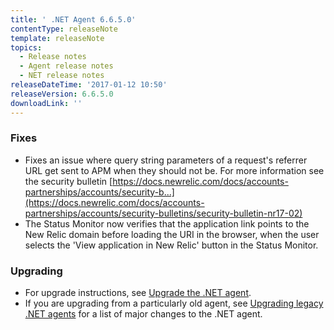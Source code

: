 ```yaml
---
title: ' .NET Agent 6.6.5.0'
contentType: releaseNote
template: releaseNote
topics:
  - Release notes
  - Agent release notes
  - NET release notes
releaseDateTime: '2017-01-12 10:50'
releaseVersion: 6.6.5.0
downloadLink: ''
---
```


### Fixes

* Fixes an issue where query string parameters of a request's referrer URL get sent to APM when they should not be. For more information see the security bulletin [https://docs.newrelic.com/docs/accounts-partnerships/accounts/security-b...](https://docs.newrelic.com/docs/accounts-partnerships/accounts/security-bulletins/security-bulletin-nr17-02)
* The Status Monitor now verifies that the application link points to the New Relic domain before loading the URI in the browser, when the user selects the 'View application in New Relic' button in the Status Monitor.

### Upgrading

* For upgrade instructions, see [Upgrade the .NET agent](/docs/agents/net-agent/installation-configuration/upgrade-net-agent#updating_net).
* If you are upgrading from a particularly old agent, see [Upgrading legacy .NET agents](/docs/agents/net-agent/troubleshooting/upgrading-legacy-net-agents) for a list of major changes to the .NET agent.
